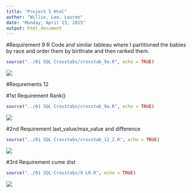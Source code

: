 ```yaml
---
title: "Project 5 Html"
author: "Willie, Leo, Lauren"
date: "Monday, April 13, 2015"
output: html_document
---
```


#Requirement 9
R Code and similar tableau where I partitioned the babies by race and order them by birthrate and then ranked them.

```r
source("../01 SQL Crosstabs/crosstab_9a.R", echo = TRUE)
```

![](./proj2_9a.jpg)      


#Requrements 12

#1st Requirement Rank()
```r
source("../01 SQL Crosstabs/crosstab_9a.R", echo = TRUE)
```
![](./proj2_9a.jpg)      

#2nd Requirement last_value/max_value and difference
```r
source("../01 SQL Crosstabs/crosstab_12_2.R", echo = TRUE)
```

![](./proj2_12_2.jpg)      


#3rd Requirement cume dist
```r
source("../01 SQL Crosstabs/9 LR.R", echo = TRUE)
```

![](./Cume_Dist.jpg)    

